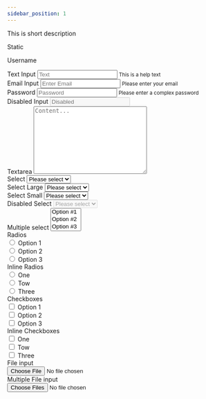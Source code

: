 ```yaml
---
sidebar_position: 1
---
```


This is short description



<CodePreview>
      <form>
        <div className="form-group mt-3">
            <Row>
                <Col md={3}>
                    <label className="form-control-label mb-1">
                        Static
                    </label>
                </Col>
                <Col md={9}>
                    <p className="form-control-static text-secondary">
                        Username
                    </p>
                </Col>
            </Row>
        </div>
        <div className="form-group mt-3">
            <Row>
                <Col md={3}>
                    <label
                        htmlFor="text"
                        className="form-control-label mb-1"
                    >
                        Text Input
                    </label>
                </Col>
                <Col md={9}>
                    <input
                        id="text"
                        type="text"
                        className="form-control"
                        placeholder="Text"
                        required
                    />
                    <small>This is a help text</small>
                </Col>
            </Row>
        </div>
        <div className="form-group mt-3">
            <Row>
                <Col md={3}>
                    <label
                        htmlFor="email"
                        className="form-control-label mb-1"
                    >
                        Email Input
                    </label>
                </Col>
                <Col md={9}>
                    <input
                        id="email"
                        type="email"
                        className="form-control"
                        placeholder="Enter Email"
                        required
                    />
                    <small>Please enter your email</small>
                </Col>
            </Row>
        </div>
        <div className="form-group mt-3">
            <Row>
                <Col md={3}>
                    <label
                        htmlFor="password"
                        className="form-control-label mb-1"
                    >
                        Password
                    </label>
                </Col>
                <Col md={9}>
                    <input
                        id="password"
                        type="number"
                        className="form-control"
                        placeholder="Password"
                        required
                    />
                    <small>
                        Please enter a complex password
                    </small>
                </Col>
            </Row>
        </div>
        <div className="form-group mt-3">
            <Row>
                <Col md={3}>
                    <label className="form-control-label mb-1">
                        Disabled Input
                    </label>
                </Col>
                <Col md={9}>
                    <input
                        type="text"
                        className="form-control"
                        placeholder="Disabled"
                        disabled
                    />
                </Col>
            </Row>
        </div>
        <div className="form-group mt-3">
            <Row>
                <Col md={3}>
                    <label
                        htmlFor="text-area"
                        className="form-control-label mb-1"
                    >
                        Textarea
                    </label>
                </Col>
                <Col md={9}>
                    <textarea
                        name=""
                        id="text-area"
                        className="form-control"
                        cols="30"
                        rows="10"
                        placeholder="Content..."
                    ></textarea>
                </Col>
            </Row>
        </div>
        <div className="form-group mt-3">
            <Row>
                <Col md={3}>
                    <label
                        htmlFor="select"
                        className="form-control-label mb-1"
                    >
                        Select
                    </label>
                </Col>
                <Col md={9}>
                    <select
                        id="select"
                        className="form-select"
                        aria-label="Default select example"
                    >
                        <option>Please select</option>
                        <option defaultValue="1">
                            Option #1
                        </option>
                        <option defaultValue="2">
                            Option #2
                        </option>
                        <option defaultValue="3">
                            Option #3
                        </option>
                    </select>
                </Col>
            </Row>
        </div>
        <div className="form-group mt-3">
            <Row>
                <Col md={3}>
                    <label
                        htmlFor="large"
                        className="form-control-label mb-1"
                    >
                        Select Large
                    </label>
                </Col>
                <Col md={9}>
                    <select
                        id="large"
                        className="form-select form-select-lg"
                        aria-label=".form-select-lg example"
                    >
                        <option>Please select</option>
                        <option defaultValue="1">
                            Option #1
                        </option>
                        <option defaultValue="2">
                            Option #2
                        </option>
                        <option defaultValue="3">
                            Option #3
                        </option>
                    </select>
                </Col>
            </Row>
        </div>
        <div className="form-group mt-3">
            <Row>
                <Col md={3}>
                    <label
                        htmlFor="small"
                        className="form-control-label mb-1"
                    >
                        Select Small
                    </label>
                </Col>
                <Col md={9}>
                    <select
                        id="small"
                        className="form-select form-select-sm"
                        aria-label=".form-select-sm example"
                    >
                        <option>Please select</option>
                        <option defaultValue="1">
                            Option #1
                        </option>
                        <option defaultValue="2">
                            Option #2
                        </option>
                        <option defaultValue="3">
                            Option #3
                        </option>
                    </select>
                </Col>
            </Row>
        </div>
        <div className="form-group mt-3">
            <Row>
                <Col md={3}>
                    <label className="form-control-label mb-1">
                        Disabled Select
                    </label>
                </Col>
                <Col md={9}>
                    <select
                        className="form-select"
                        aria-label="Disabled select example"
                        disabled
                    >
                        <option>Please select</option>
                    </select>
                </Col>
            </Row>
        </div>
        <div className="form-group mt-3">
            <Row>
                <Col md={3}>
                    <label
                        htmlFor="multiple"
                        className="form-control-label mb-1"
                    >
                        Multiple select
                    </label>
                </Col>
                <Col md={9}>
                    <select
                        id="multiple"
                        className="form-select"
                        size="3"
                        aria-label="size 3 select example"
                    >
                        <option defaultValue="1">
                            Option #1
                        </option>
                        <option defaultValue="2">
                            Option #2
                        </option>
                        <option defaultValue="3">
                            Option #3
                        </option>
                        <option defaultValue="4">
                            Option #4
                        </option>
                        <option defaultValue="5">
                            Option #5
                        </option>
                        <option defaultValue="6">
                            Option #6
                        </option>
                        <option defaultValue="7">
                            Option #7
                        </option>
                        <option defaultValue="8">
                            Option #8
                        </option>
                        <option defaultValue="9">
                            Option #9
                        </option>
                        <option defaultValue="10">
                            Option #10
                        </option>
                    </select>
                </Col>
            </Row>
        </div>
        <div className="form-group mt-3">
            <Row>
                <div className="col-md-3">
                    <label className="form-control-label mb-1">
                        Radios
                    </label>
                </div>
                <div className="col-md-9">
                    <div className="form-check">
                        <input
                            className="form-check-input"
                            type="radio"
                            name="flexRadioDefault"
                            id="flexRadioDefault1"
                        />
                        <label
                            className="form-check-label"
                            htmlFor="flexRadioDefault1"
                        >
                            Option 1
                        </label>
                    </div>
                    <div className="form-check">
                        <input
                            className="form-check-input"
                            type="radio"
                            name="flexRadioDefault"
                            id="flexRadioDefault2"
                        />
                        <label
                            className="form-check-label"
                            htmlFor="flexRadioDefault2"
                        >
                            Option 2
                        </label>
                    </div>
                    <div className="form-check">
                        <input
                            className="form-check-input"
                            type="radio"
                            name="flexRadioDefault"
                            id="flexRadioDefault3"
                        />
                        <label
                            className="form-check-label"
                            htmlFor="flexRadioDefault3"
                        >
                            Option 3
                        </label>
                    </div>
                </div>
            </Row>
        </div>
        <div className="form-group mt-3">
            <Row>
                <Col md={3}>
                    <label className="form-control-label mb-1">
                        Inline Radios
                    </label>
                </Col>
                <Col md={9}>
                    <div className="form-check form-check-inline">
                        <input
                            className="form-check-input"
                            type="radio"
                            name="flexRadioDefault"
                            id="flexRadioInline1"
                        />
                        <label
                            className="form-check-label"
                            htmlFor="flexRadioInline1"
                        >
                            One
                        </label>
                    </div>
                    <div className="form-check form-check-inline">
                        <input
                            className="form-check-input"
                            type="radio"
                            name="flexRadioDefault"
                            id="flexRadioInline2"
                        />
                        <label
                            className="form-check-label"
                            htmlFor="flexRadioInline2"
                        >
                            Tow
                        </label>
                    </div>
                    <div className="form-check form-check-inline">
                        <input
                            className="form-check-input"
                            type="radio"
                            name="flexRadioDefault"
                            id="flexRadioInline3"
                        />
                        <label
                            className="form-check-label"
                            htmlFor="flexRadioInline3"
                        >
                            Three
                        </label>
                    </div>
                </Col>
            </Row>
        </div>
        <div className="form-group mt-3">
            <Row>
                <Col md={3}>
                    <label className="form-control-label mb-1">
                        Checkboxes
                    </label>
                </Col>
                <Col md={9}>
                    <div className="form-check">
                        <input
                            className="form-check-input"
                            type="checkbox"
                            value=""
                            id="flexCheckDefault1"
                        />
                        <label
                            className="form-check-label"
                            htmlFor="flexCheckDefault1"
                        >
                            Option 1
                        </label>
                    </div>
                    <div className="form-check">
                        <input
                            className="form-check-input"
                            type="checkbox"
                            value=""
                            id="flexCheckDefault2"
                        />
                        <label
                            className="form-check-label"
                            htmlFor="flexCheckDefault2"
                        >
                            Option 2
                        </label>
                    </div>
                    <div className="form-check">
                        <input
                            className="form-check-input"
                            type="checkbox"
                            value=""
                            id="flexCheckDefault3"
                        />
                        <label
                            className="form-check-label"
                            htmlFor="flexCheckDefault3"
                        >
                            Option 3
                        </label>
                    </div>
                </Col>
            </Row>
        </div>
        <div className="form-group mt-3">
            <Row>
                <Col md={3}>
                    <label className="form-control-label mb-1">
                        Inline Checkboxes
                    </label>
                </Col>
                <Col md={9}>
                    <div className="form-check form-check-inline">
                        <input
                            className="form-check-input"
                            type="checkbox"
                            value=""
                            id="flexCheckDefaultInline1"
                        />
                        <label
                            className="form-check-label"
                            htmlFor="flexCheckDefaultInline1"
                        >
                            One
                        </label>
                    </div>
                    <div className="form-check form-check-inline">
                        <input
                            className="form-check-input"
                            type="checkbox"
                            value=""
                            id="flexCheckDefaultInline2"
                        />
                        <label
                            className="form-check-label"
                            htmlFor="flexCheckDefaultInline2"
                        >
                            Tow
                        </label>
                    </div>
                    <div className="form-check form-check-inline">
                        <input
                            className="form-check-input"
                            type="checkbox"
                            value=""
                            id="flexCheckDefaultInline3"
                        />
                        <label
                            className="form-check-label"
                            htmlFor="flexCheckDefaultInline3"
                        >
                            Three
                        </label>
                    </div>
                </Col>
            </Row>
        </div>
        <div className="form-group mt-3">
            <Row>
                <Col md={3}>
                    <label
                        className="d-block mb-1 form-control-label"
                        htmlFor="fileInput"
                    >
                        File input
                    </label>
                </Col>
                <Col md={9}>
                    <div className="form-group">
                        <input
                            type="file"
                            className="form-control-file"
                            id="fileInput"
                        />
                    </div>
                </Col>
            </Row>
        </div>
        <div className="form-group mt-3 mb-3">
            <Row>
                <Col md={3}>
                    <label
                        className="d-block mb-1 form-control-label"
                        htmlFor="multipleFleInput"
                    >
                        Multiple File input
                    </label>
                </Col>
                <Col md={9}>
                    <div className="form-group">
                        <input
                            type="file"
                            className="form-control-file"
                            id="multipleFleInput"
                            multiple
                        />
                    </div>
                </Col>
            </Row>
        </div>
    </form>
</CodePreview>